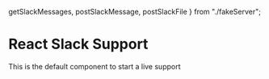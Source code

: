 
  getSlackMessages,
  postSlackMessage,
  postSlackFile
} from "./fakeServer";


<Meta title="ReactSlackSupport/Standard" component={ReactSlackSupport} />

# React Slack Support

This is the default component to start a live support

<Preview>
  <Story name="Standard">
    <div style={{height: '75vh'}}>
      <ReactSlackSupport
        botName={`Tester`}
        userImage={
          "http://www.iconshock.com/img_vista/FLAT/mail/jpg/robot_icon.jpg"
        }
        defaultMessage={"Hi ! How can i help you ?"}
        getMessage={getSlackMessages}
        postMessage={postSlackMessage}
        postFile={postSlackFile}
      />
    </div>
  </Story>
</Preview>
